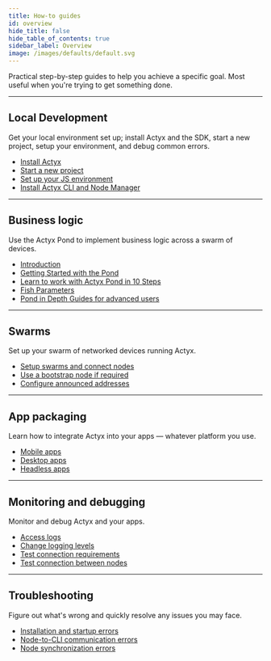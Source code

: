 ```yaml
---
title: How-to guides
id: overview
hide_title: false
hide_table_of_contents: true
sidebar_label: Overview
image: /images/defaults/default.svg
---
```


Practical step-by-step guides to help you achieve a specific goal. Most useful when you're trying to get something done.

---

## Local Development

Get your local environment set up; install Actyx and the SDK, start a new project, setup your environment, and debug common errors.

- [Install Actyx](./local-development/install-actyx.mdx)
- [Start a new project](../how-to/local-development/set-up-a-new-project.mdx)
- [Set up your JS environment](../how-to/local-development/set-up-your-environment.mdx)
- [Install Actyx CLI and Node Manager](./local-development/install-cli-node-manager.mdx)

---

## Business logic

Use the Actyx Pond to implement business logic across a swarm of devices.

- [Introduction](./actyx-pond/introduction.mdx)
- [Getting Started with the Pond](./actyx-pond/getting-started.mdx)
- [Learn to work with Actyx Pond in 10 Steps](./actyx-pond/guides/hello-world.mdx)
- [Fish Parameters](./actyx-pond/fish-parameters/on-event.mdx)
- [Pond in Depth Guides for advanced users](./actyx-pond/in-depth/tag-type-checking.mdx)

---

## Swarms

Set up your swarm of networked devices running Actyx.

- [Setup swarms and connect nodes](./swarms/setup-swarm.mdx)
- [Use a bootstrap node if required](./swarms/setup-bootstrap-node.mdx)
- [Configure announced addresses](./swarms/configure-announced-addresses)

---

## App packaging

Learn how to integrate Actyx into your apps — whatever platform you use.

- [Mobile apps](./packaging/mobile-apps.mdx)
- [Desktop apps](./packaging/desktop-apps.mdx)
- [Headless apps](./packaging/headless-apps.mdx)

---

## Monitoring and debugging

Monitor and debug Actyx and your apps.

- [Access logs](./monitoring-debugging/access-logs)
- [Change logging levels](./monitoring-debugging/logging-levels)
- [Test connection requirements](./monitoring-debugging/network-requirements)
- [Test connection between nodes](./monitoring-debugging/node-connections)

---

## Troubleshooting

Figure out what's wrong and quickly resolve any issues you may face.

- [Installation and startup errors](./troubleshooting/installation-and-startup)
- [Node-to-CLI communication errors](./troubleshooting/node-to-cli-communication)
- [Node synchronization errors](./troubleshooting/node-synchronization)
